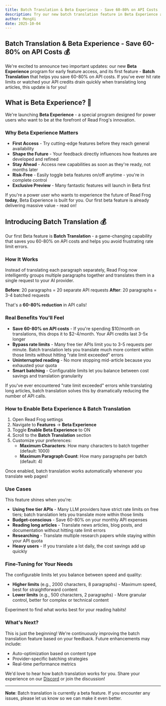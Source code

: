 ```yaml
---
title: Batch Translation & Beta Experience - Save 60-80% on API Costs
description: Try our new batch translation feature in Beta Experience and save up to 80% on API costs while avoiding rate limits.
author: MengXi
date: 2025-10-04
---
```


## Batch Translation & Beta Experience - Save 60-80% on API Costs 💰

We're excited to announce two important updates: our new **Beta Experience** program for early feature access, and its first feature - **Batch Translation** that helps you save 60-80% on API costs. If you've ever hit rate limits or watched your API credits drain quickly when translating long articles, this update is for you!

## What is Beta Experience? 🚀

We're launching **Beta Experience** - a special program designed for power users who want to be at the forefront of Read Frog's innovation.

### Why Beta Experience Matters

- **First Access** - Try cutting-edge features before they reach general availability
- **Shape the Future** - Your feedback directly influences how features are developed and refined
- **Stay Ahead** - Access new capabilities as soon as they're ready, not months later
- **Risk-Free** - Easily toggle beta features on/off anytime - you're in complete control
- **Exclusive Preview** - Many fantastic features will launch in Beta first

If you're a power user who wants to experience the future of Read Frog **today**, Beta Experience is built for you. Our first beta feature is already delivering massive value - read on!

## Introducing Batch Translation 💰

Our first Beta feature is **Batch Translation** - a game-changing capability that saves you 60-80% on API costs and helps you avoid frustrating rate limit errors.

### How It Works

Instead of translating each paragraph separately, Read Frog now intelligently groups multiple paragraphs together and translates them in a single request to your AI provider.

**Before**: 20 paragraphs = 20 separate API requests
**After**: 20 paragraphs = 3-4 batched requests

That's a **60-80% reduction** in API calls!

### Real Benefits You'll Feel

- **Save 60-80% on API costs** - If you're spending $10/month on translations, this drops it to $2-4/month. Your API credits last 3-5x longer
- **Bypass rate limits** - Many free tier APIs limit you to 3-5 requests per minute. Batch translation lets you translate much more content within those limits without hitting "rate limit exceeded" errors
- **Uninterrupted reading** - No more stopping mid-article because you exhausted your quota
- **Smart batching** - Configurable limits let you balance between cost savings and translation granularity

If you've ever encountered "rate limit exceeded" errors while translating long articles, batch translation solves this by dramatically reducing the number of API calls.

### How to Enable Beta Experience & Batch Translation

1. Open Read Frog settings
2. Navigate to **Features** → **Beta Experience**
3. Toggle **Enable Beta Experience** to ON
4. Scroll to the **Batch Translation** section
5. Customize your preferences:
   - **Maximum Characters**: How many characters to batch together (default: 1000)
   - **Maximum Paragraph Count**: How many paragraphs per batch (default: 4)

Once enabled, batch translation works automatically whenever you translate web pages!

### Use Cases

This feature shines when you're:

- **Using free tier APIs** - Many LLM providers have strict rate limits on free tiers; batch translation lets you translate more within those limits
- **Budget-conscious** - Save 60-80% on your monthly API expenses
- **Reading long articles** - Translate news articles, blog posts, and documentation without hitting rate limit errors
- **Researching** - Translate multiple research papers while staying within your API quota
- **Heavy users** - If you translate a lot daily, the cost savings add up quickly

### Fine-Tuning for Your Needs

The configurable limits let you balance between speed and quality:

- **Higher limits** (e.g., 2000 characters, 8 paragraphs) - Maximum speed, best for straightforward content
- **Lower limits** (e.g., 500 characters, 2 paragraphs) - More granular control, better for complex or technical content

Experiment to find what works best for your reading habits!

### What's Next?

This is just the beginning! We're continuously improving the batch translation feature based on your feedback. Future enhancements may include:

- Auto-optimization based on content type
- Provider-specific batching strategies
- Real-time performance metrics

We'd love to hear how batch translation works for you. Share your experience on our [Discord](https://discord.gg/ej45e3PezJ) or join the discussion!

---

**Note**: Batch translation is currently a beta feature. If you encounter any issues, please let us know so we can make it even better.
